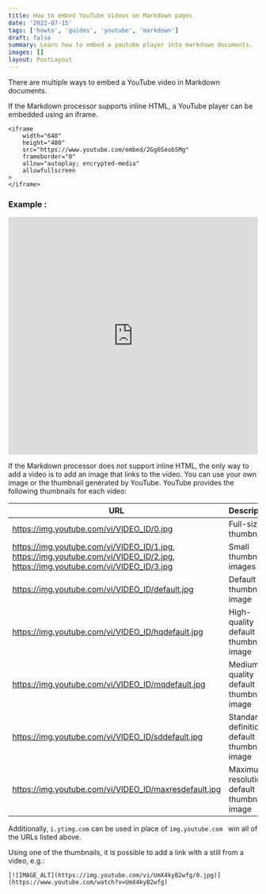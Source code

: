 ```yaml
---
title: How to embed YouTube Videos on Markdown pages
date: '2022-07-15'
tags: ['howto', 'guides', 'youtube', 'markdown']
draft: false
summary: Learn how to embed a youtube player into markdown documents.
images: []
layout: PostLayout
---
```


There are multiple ways to embed a YouTube video in Markdown documents.

If the Markdown processor supports inline HTML, a YouTube player can be embedded using an iframe.

```
<iframe
    width="640"
    height="480"
    src="https://www.youtube.com/embed/2Gg6Seob5Mg"
    frameborder="0"
    allow="autoplay; encrypted-media"
    allowfullscreen
>
</iframe>
```

### Example :

<iframe
  width="100%"
  height="480"
  src="https://www.youtube.com/embed/2Gg6Seob5Mg"
  frameborder="0"
  allow="autoplay; encrypted-media"
  allowfullscreen
></iframe>

If the Markdown processor does not support inline HTML, the only way to add a video is to add an image that links to the video. You can use your own image or the thumbnail generated by YouTube. YouTube provides the following thumbnails for each video:

| URL                                                                                                                             | Description                                 |
| ------------------------------------------------------------------------------------------------------------------------------- | ------------------------------------------- |
| https://img.youtube.com/vi/VIDEO_ID/0.jpg                                                                                       | Full-size thumbnail                         |
| https://img.youtube.com/vi/VIDEO_ID/1.jpg, https://img.youtube.com/vi/VIDEO_ID/2.jpg, https://img.youtube.com/vi/VIDEO_ID/3.jpg | Small thumbnail images                      |
| https://img.youtube.com/vi/VIDEO_ID/default.jpg                                                                                 | Default thumbnail image                     |
| https://img.youtube.com/vi/VIDEO_ID/hqdefault.jpg                                                                               | High-quality default thumbnail image        |
| https://img.youtube.com/vi/VIDEO_ID/mqdefault.jpg                                                                               | Medium-quality default thumbnail image      |
| https://img.youtube.com/vi/VIDEO_ID/sddefault.jpg                                                                               | Standard-definition default thumbnail image |
| https://img.youtube.com/vi/VIDEO_ID/maxresdefault.jpg                                                                           | Maximum-resolution default thumbnail image  |

Additionally, `i.ytimg.com` can be used in place of `img.youtube.com ` win all of the URLs listed above.

Using one of the thumbnails, it is possible to add a link with a still from a video, e.g.:

```
[![IMAGE_ALT](https://img.youtube.com/vi/UmX4kyB2wfg/0.jpg)](https://www.youtube.com/watch?v=UmX4kyB2wfg)
```
